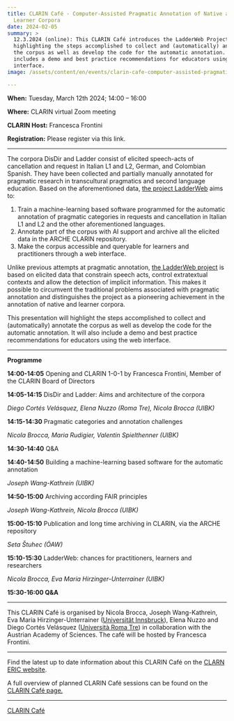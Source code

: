 ```yaml
---
title: CLARIN Café - Computer-Assisted Pragmatic Annotation of Native and
  Learner Corpora
date: 2024-02-05
summary: >
  12.3.2024 (online): This CLARIN Café introduces the LadderWeb Project,
  highlighting the steps accomplished to collect and (automatically) annotate
  the corpus as well as develop the code for the automatic annotation. It also
  includes a demo and best practice recommendations for educators using the web
  interface.
image: /assets/content/en/events/clarin-cafe-computer-assisted-pragmatic-annotation-of-native-and-learner-corpora-2/image.png

---
```


**When:** Tuesday, March 12th 2024; 14:00 – 16:00

**Where:** CLARIN virtual Zoom meeting

**CLARIN Host:** Francesca Frontini

**Registration:** Please register via this link.

***

The corpora DisDir and Ladder consist of elicited speech-acts of cancellation and request in Italian L1 and L2, German, and Colombian Spanish. They have been collected and partially manually annotated for pragmatic research in transcultural pragmatics and second language education. Based on the aforementioned data, [the project LadderWeb](/en/projects/ladderweb-pragmatically-annotated-web-based-corpus-query-interface-requests-and-cancellations/) aims to:

1. Train a machine-learning based software programmed for the automatic annotation of pragmatic categories in requests and cancellation in Italian L1 and L2 and the other aforementioned languages.
2. Annotate part of the corpus with AI support and archive all the elicited data in the ARCHE CLARIN repository.
3. Make the corpus accessible and queryable for learners and practitioners through a web interface.

Unlike previous attempts at pragmatic annotation, [the LadderWeb project](/en/projects/ladderweb-pragmatically-annotated-web-based-corpus-query-interface-requests-and-cancellations/) is based on elicited data that constrain speech acts, control extratextual contexts and allow the detection of implicit information. This makes it possible to circumvent the traditional problems associated with pragmatic annotation and distinguishes the project as a pioneering achievement in the annotation of native and learner corpora.

This presentation will highlight the steps accomplished to collect and (automatically) annotate the corpus as well as develop the code for the automatic annotation. It will also include a demo and best practice recommendations for educators using the web interface.

***

**Programme**

**14:00-14:05** Opening and CLARIN 1-0-1 by Francesca Frontini, Member of the CLARIN Board of Directors

**14:05-14:15** DisDir and Ladder: Aims and architecture of the corpora

*Diego Cortés Velásquez, Elena Nuzzo (Roma Tre), Nicola Brocca (UIBK)*

**14:15-14:30** Pragmatic categories and annotation challenges

*Nicola Brocca, Maria Rudigier, Valentin Spielthenner (UIBK)*

**14:30-14:40** Q\&A

**14:40-14:50** Building a machine-learning based software for the automatic annotation

*Joseph Wang-Kathrein (UIBK)*

**14:50-15:00** Archiving according FAIR principles

*Joseph Wang-Kathrein, Nicola Brocca (UIBK)*

**15:00-15:10** Publication and long time archiving in CLARIN, via the ARCHE repository

*Seta Štuhec (ÖAW)*

**15:10-15:30** LadderWeb: chances for practitioners, learners and researchers

*Nicola Brocca, Eva Maria Hirzinger-Unterrainer (UIBK)*

**15:30-16:00 Q\&A**

***

This CLARIN Café is organised by Nicola Brocca, Joseph Wang-Kathrein, Eva Maria Hirzinger-Unterrainer ([Universität Innsbruck](https://www.uibk.ac.at/en/)), Elena Nuzzo and Diego Cortés Velásquez ([Università Roma Tre](https://www.uniroma3.it/)) in collaboration with the Austrian Academy of Sciences. The café will be hosted by Francesca Frontini.

***

Find the latest up to date information about this CLARIN Café on the [CLARN ERIC website](https://www.clarin.eu/event/2024/clarin-cafe-computer-assisted-pragmatic-annotation-native-and-learner-corpora).

A full overview of planned CLARIN Café sessions can be found on the [CLARIN Café page.](https://www.clarin.eu/content/clarin-cafe)

***

[CLARIN Café](https://www.clarin.eu/event/2024/clarin-cafe-computer-assisted-pragmatic-annotation-native-and-learner-corpora)
